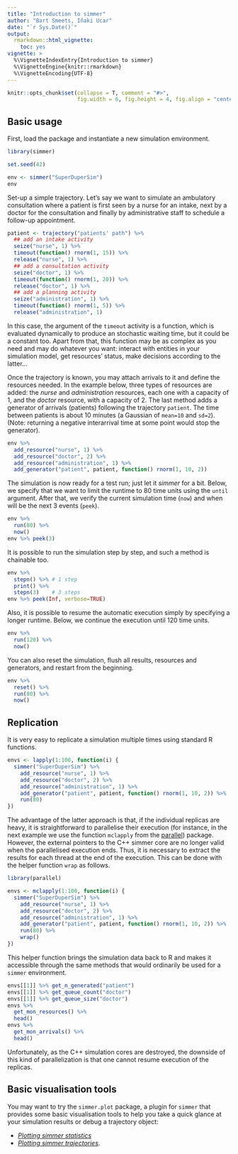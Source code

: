 ```yaml
---
title: "Introduction to simmer"
author: "Bart Smeets, Iñaki Ucar"
date: "`r Sys.Date()`"
output: 
  rmarkdown::html_vignette:
    toc: yes
vignette: >
  %\VignetteIndexEntry{Introduction to simmer}
  %\VignetteEngine{knitr::rmarkdown}
  %\VignetteEncoding{UTF-8}
---
```


```r
knitr::opts_chunk$set(collapse = T, comment = "#>", 
                      fig.width = 6, fig.height = 4, fig.align = "center")
```

## Basic usage

First, load the package and instantiate a new simulation environment.

```r
library(simmer)

set.seed(42)

env <- simmer("SuperDuperSim")
env
```

Set-up a simple trajectory. Let's say we want to simulate an ambulatory consultation where a patient is first seen by a nurse for an intake, next by a doctor for the consultation and finally by administrative staff to schedule a follow-up appointment.

```r
patient <- trajectory("patients' path") %>%
  ## add an intake activity 
  seize("nurse", 1) %>%
  timeout(function() rnorm(1, 15)) %>%
  release("nurse", 1) %>%
  ## add a consultation activity
  seize("doctor", 1) %>%
  timeout(function() rnorm(1, 20)) %>%
  release("doctor", 1) %>%
  ## add a planning activity
  seize("administration", 1) %>%
  timeout(function() rnorm(1, 5)) %>%
  release("administration", 1)
```

In this case, the argument of the `timeout` activity is a function, which is evaluated dynamically to produce an stochastic waiting time, but it could be a constant too. Apart from that, this function may be as complex as you need and may do whatever you want: interact with entities in your simulation model, get resources' status, make decisions according to the latter...

Once the trajectory is known, you may attach arrivals to it and define the resources needed. In the example below, three types of resources are added: the *nurse* and *administration* resources, each one with a capacity of 1, and the *doctor* resource, with a capacity of 2. The last method adds a generator of arrivals (patients) following the trajectory `patient`. The time between patients is about 10 minutes (a Gaussian of `mean=10` and `sd=2`). (Note: returning a negative interarrival time at some point would stop the generator).

```r
env %>%
  add_resource("nurse", 1) %>%
  add_resource("doctor", 2) %>%
  add_resource("administration", 1) %>%
  add_generator("patient", patient, function() rnorm(1, 10, 2))
```

The simulation is now ready for a test run; just let it *simmer* for a bit. Below, we specify that we want to limit the runtime to 80 time units using the `until` argument. After that, we verify the current simulation time (`now`) and when will be the next 3 events (`peek`).

```r
env %>% 
  run(80) %>% 
  now()
env %>% peek(3)
```

It is possible to run the simulation step by step, and such a method is chainable too.

```r
env %>%
  stepn() %>% # 1 step
  print() %>%
  stepn(3)    # 3 steps
env %>% peek(Inf, verbose=TRUE)
```

Also, it is possible to resume the automatic execution simply by specifying a longer runtime. Below, we continue the execution until 120 time units.

```r
env %>% 
  run(120) %>%
  now()
```

You can also reset the simulation, flush all results, resources and generators, and restart from the beginning.

```r
env %>% 
  reset() %>% 
  run(80) %>%
  now()
```

## Replication

It is very easy to replicate a simulation multiple times using standard R functions.

```r
envs <- lapply(1:100, function(i) {
  simmer("SuperDuperSim") %>%
    add_resource("nurse", 1) %>%
    add_resource("doctor", 2) %>%
    add_resource("administration", 1) %>%
    add_generator("patient", patient, function() rnorm(1, 10, 2)) %>%
    run(80)
})
```

The advantage of the latter approach is that, if the individual replicas are heavy, it is straightforward to parallelise their execution (for instance, in the next example we use the function `mclapply` from the [parallel](https://stat.ethz.ch/R-manual/R-devel/library/parallel/doc/parallel.pdf)) package. However, the external pointers to the C++ simmer core are no longer valid when the parallelised execution ends. Thus, it is necessary to extract the results for each thread at the end of the execution. This can be done with the helper function `wrap` as follows.

```r
library(parallel)

envs <- mclapply(1:100, function(i) {
  simmer("SuperDuperSim") %>%
    add_resource("nurse", 1) %>%
    add_resource("doctor", 2) %>%
    add_resource("administration", 1) %>%
    add_generator("patient", patient, function() rnorm(1, 10, 2)) %>%
    run(80) %>%
    wrap()
})
```

This helper function brings the simulation data back to R and makes it accessible through the same methods that would ordinarily be used for a `simmer` environment.

```r
envs[[1]] %>% get_n_generated("patient")
envs[[1]] %>% get_queue_count("doctor")
envs[[1]] %>% get_queue_size("doctor")
envs %>% 
  get_mon_resources() %>%
  head()
envs %>% 
  get_mon_arrivals() %>%
  head()
```

Unfortunately, as the C++ simulation cores are destroyed, the downside of this kind of parallelization is that one cannot resume execution of the replicas.

## Basic visualisation tools

You may want to try the `simmer.plot` package, a plugin for `simmer` that provides some basic visualisation tools to help you take a quick glance at your simulation results or debug a trajectory object:

- [_Plotting simmer statistics_](http://r-simmer.org/extensions/plot/articles/plot.simmer.html)
- [_Plotting simmer trajectories_](http://r-simmer.org/extensions/plot/articles/plot.trajectory.html).
